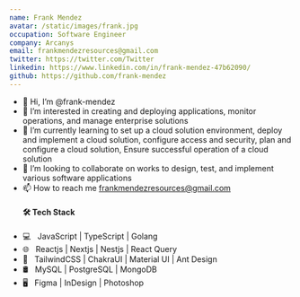 ```yaml
---
name: Frank Mendez
avatar: /static/images/frank.jpg
occupation: Software Engineer
company: Arcanys
email: frankmendezresources@gmail.com
twitter: https://twitter.com/Twitter
linkedin: https://www.linkedin.com/in/frank-mendez-47b62090/
github: https://github.com/frank-mendez
---
```

- 👋 Hi, I’m @frank-mendez
- 👀 I’m interested in creating and deploying applications, monitor operations, and manage enterprise solutions
- 🌱 I’m currently learning to set up a cloud solution environment, deploy and implement a cloud solution, configure access and security, plan and configure a cloud solution, Ensure successful operation of a cloud solution
- 💞️ I’m looking to collaborate on works to design, test, and implement various software applications
- 📫 How to reach me frankmendezresources@gmail.com
  <h4> 🛠 Tech Stack </h4>
- 💻 &nbsp; JavaScript | TypeScript | Golang
- 🌐 &nbsp; Reactjs | Nextjs | Nestjs | React Query
- 💈 &nbsp; TailwindCSS | ChakraUI | Material UI | Ant Design
- 🛢 &nbsp; MySQL | PostgreSQL | MongoDB
- 🖥 &nbsp; Figma | InDesign | Photoshop


